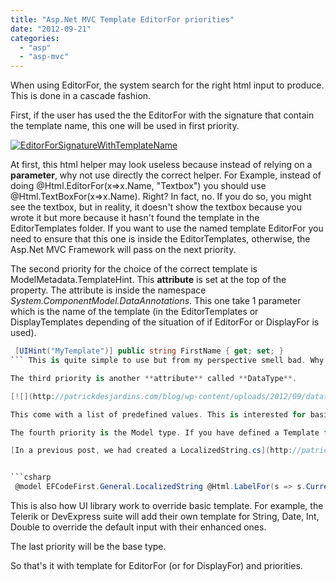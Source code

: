 ```yaml
---
title: "Asp.Net MVC Template EditorFor priorities"
date: "2012-09-21"
categories: 
  - "asp"
  - "asp-mvc"
---
```


When using EditorFor, the system search for the right html input to produce. This is done in a cascade fashion.

First, if the user has used the the EditorFor with the signature that contain the template name, this one will be used in first priority.

[![](http://patrickdesjardins.com/blog/wp-content/uploads/2012/09/EditorForSignatureWithTemplateName-400x91.png "EditorForSignatureWithTemplateName")](http://patrickdesjardins.com/blog/asp-net-mvc-template-editorfor-priorities/editorforsignaturewithtemplatename)

At first, this html helper may look useless because instead of relying on a **parameter**, why not use directly the correct helper. For Example, instead of doing @Html.EditorFor(x=>x.Name, "Textbox") you should use @Html.TextBoxFor(x=>x.Name). Right? In fact, no. If you do so, you might see the textbox, but in reality, it doesn't show the textbox because you wrote it but more because it hasn't found the template in the EditorTemplates folder. If you want to use the named template EditorFor you need to ensure that this one is inside the EditorTemplates, otherwise, the Asp.Net MVC Framework will pass on the next priority.

The second priority for the choice of the correct template is ModelMetadata.TemplateHint. This **attribute** is set at the top of the property. The attribute is inside the namespace _System.ComponentModel.DataAnnotations_. This one take 1 parameter which is the name of the template (in the EditorTemplates or DisplayTemplates depending of the situation of if EditorFor or DisplayFor is used). 
```csharp
 [UIHint("MyTemplate")] public string FirstName { get; set; } 
``` This is quite simple to use but from my perspective smell bad. Why would you want to setup a UI element inside the model. It breaks the separation of concern (SOC). The model shouldn't care about how it will be represented. It would be better to specify the type of the data instead which is the third priority. Keep in mind that it's okay to use UIHint in the scenario that you are using ViewModel and not directly the Model.

The third priority is another **attribute** called **DataType**.

[![](http://patrickdesjardins.com/blog/wp-content/uploads/2012/09/datatypeattributeenum.png "datatypeattributeenum")](http://patrickdesjardins.com/blog/asp-net-mvc-template-editorfor-priorities/datatypeattributeenum)

This come with a list of predefined values. This is interested for basic type and you can define a template for each of those type inside EditorTemplates and DisplayTemplates folder. The separation of concern is respected because the model only specify the type of its property and not how they will be represented.

The fourth priority is the Model type. If you have defined a Template for one of your class, this one will be used automatically.

[In a previous post, we had created a LocalizedString.cs](http://patrickdesjardins.com/blog/how-to-have-localized-string-with-mvc-and-entity-framework "How to have localized string with MVC and Entity Framework") which is displayed depending of the user culture differently. It requires to have its template. This is done by adding inside EditorTemplates a template that define the type.


```csharp
 @model EFCodeFirst.General.LocalizedString @Html.LabelFor(s => s.Current) 
```

This is also how UI library work to override basic template. For example, the Telerik or DevExpress suite will add their own template for String, Date, Int, Double to override the default input with their enhanced ones.

The last priority will be the base type.

So that's it with template for EditorFor (or for DisplayFor) and priorities.
